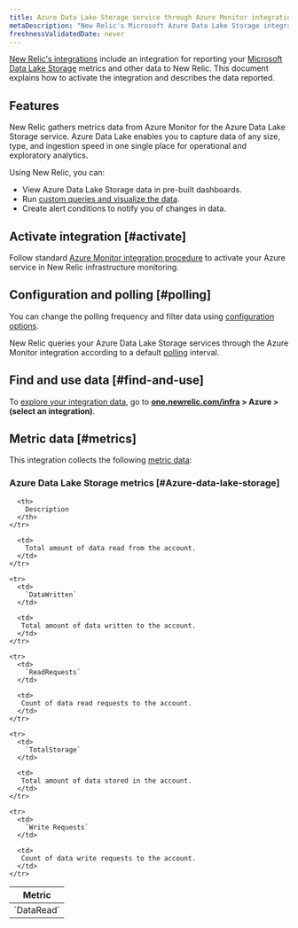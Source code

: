 ```yaml
---
title: Azure Data Lake Storage service through Azure Monitor integration
metaDescription: "New Relic's Microsoft Azure Data Lake Storage integration: what data it reports and how to enable it."
freshnessValidatedDate: never
---
```


[New Relic's integrations](/docs/infrastructure/integrations-getting-started/getting-started/introduction-infrastructure-integrations) include an integration for reporting your [Microsoft Data Lake Storage](https://learn.microsoft.com/en-us/azure/data-lake-store) metrics and other data to New Relic. This document explains how to activate the integration and describes the data reported.

## Features

New Relic gathers metrics data from Azure Monitor for the Azure Data Lake Storage service. Azure Data Lake enables you to capture data of any size, type, and ingestion speed in one single place for operational and exploratory analytics.

Using New Relic, you can:

* View Azure Data Lake Storage data in pre-built dashboards.
* Run [custom queries and visualize the data](/docs/infrastructure/integrations-getting-started/getting-started/use-integration-data-new-relic-insights).
* Create alert conditions to notify you of changes in data.

## Activate integration [#activate]

Follow standard [Azure Monitor integration procedure](/docs/infrastructure/microsoft-azure-integrations/azure-integrations-list/azure-monitor) to activate your Azure service in New Relic infrastructure monitoring.

## Configuration and polling [#polling]

You can change the polling frequency and filter data using [configuration options](/docs/infrastructure/microsoft-azure-integrations/azure-integrations-list/azure-monitor/#settings).

New Relic queries your Azure Data Lake Storage services through the Azure Monitor integration according to a default [polling](/docs/infrastructure/microsoft-azure-integrations/azure-integrations-list/azure-monitor/#settings) interval.

## Find and use data [#find-and-use]

To [explore your integration data](/docs/infrastructure/integrations/find-use-infrastructure-integration-data), go to <DoNotTranslate>**[one.newrelic.com/infra](https://one.newrelic.com/infra) > Azure > (select an integration)**</DoNotTranslate>.

## Metric data [#metrics]

This integration collects the following [metric data](/docs/infrastructure/integrations-getting-started/getting-started/understand-integration-data-data-types#metric):

### Azure Data Lake Storage metrics [#Azure-data-lake-storage]

<table>
  <thead>
    <tr>
      <th style={{ width: "300px" }}>
        Metric
      </th>

      <th>
        Description
      </th>
    </tr>
  </thead>

  <tbody>
    <tr>
      <td>
        `DataRead`
      </td>

      <td>
        Total amount of data read from the account.
      </td>
    </tr>

    <tr>
      <td>
        `DataWritten`
      </td>

      <td>
       Total amount of data written to the account.
      </td>
    </tr>

    <tr>
      <td>
        `ReadRequests`
      </td>

      <td>
       Count of data read requests to the account.
      </td>
    </tr>

    <tr>
      <td>
        `TotalStorage`
      </td>

      <td>
       Total amount of data stored in the account.
      </td>
    </tr>

    <tr>
      <td>
        `Write Requests`
      </td>

      <td>
       Count of data write requests to the account.
      </td>
    </tr>
  </tbody>
</table>
